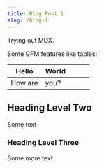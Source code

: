 ```yaml
---
title: Blog Post 1
slug: /blog-1
---
```



Trying out MDX.

Some GFM features like tables:

| Hello   | World |   |   |   |
|---------|-------|---|---|---|
| How are | you?  |   |   |   |

## Heading Level Two

<Test/>
Some text

### Heading Level Three

Some more text